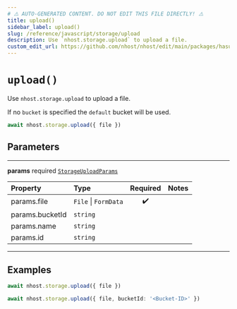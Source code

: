 ```yaml
---
# ⚠️ AUTO-GENERATED CONTENT. DO NOT EDIT THIS FILE DIRECTLY! ⚠️
title: upload()
sidebar_label: upload()
slug: /reference/javascript/storage/upload
description: Use `nhost.storage.upload` to upload a file.
custom_edit_url: https://github.com/nhost/nhost/edit/main/packages/hasura-storage-js/src/packages/hasura-storage-js/src/hasura-storage-client.ts#L54
---
```


# `upload()`

Use `nhost.storage.upload` to upload a file.

If no `bucket` is specified the `default` bucket will be used.

```ts
await nhost.storage.upload({ file })
```

## Parameters

---

**<span className="parameter-name">params</span>** <span className="optional-status">required</span> [`StorageUploadParams`](/reference/docgen/javascript/storage/types/storage-upload-params)

| Property                                                                                    | Type                 | Required | Notes |
| :------------------------------------------------------------------------------------------ | :------------------- | :------: | :---- |
| <span className="parameter-name"><span className="light-grey">params.</span>file</span>     | `File` \| `FormData` |    ✔️    |       |
| <span className="parameter-name"><span className="light-grey">params.</span>bucketId</span> | `string`             |          |       |
| <span className="parameter-name"><span className="light-grey">params.</span>name</span>     | `string`             |          |       |
| <span className="parameter-name"><span className="light-grey">params.</span>id</span>       | `string`             |          |       |

---

## Examples

```ts
await nhost.storage.upload({ file })
```

```ts
await nhost.storage.upload({ file, bucketId: '<Bucket-ID>' })
```
